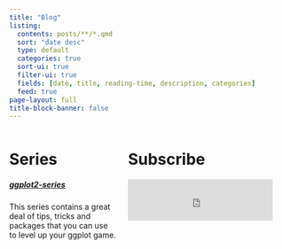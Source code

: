 ```yaml
---
title: "Blog"
listing:
  contents: posts/**/*.qmd
  sort: "date desc"
  type: default
  categories: true
  sort-ui: true
  filter-ui: true
  fields: [date, title, reading-time, description, categories]
  feed: true
page-layout: full
title-block-banner: false
---
```


:::: {.columns}

::: {.column width="40%"}
# Series

##### [ggplot2-series](ggplot-series.html)
This series contains a great deal of tips, tricks and packages 
that you can use to level up your ggplot game.
:::

::: {.column width="60%"}
# Subscribe
<iframe src="https://embeds.beehiiv.com/6ea85d8c-8a94-42b4-afa0-9fbf75b5ccb0?slim=true" data-test-id="beehiiv-embed" height="45" frameborder="0" scrolling="no" style="margin: 0; border-radius: 0px !important; background-color: transparent; height: 75px; width: 90%;"></iframe>

:::

:::: 